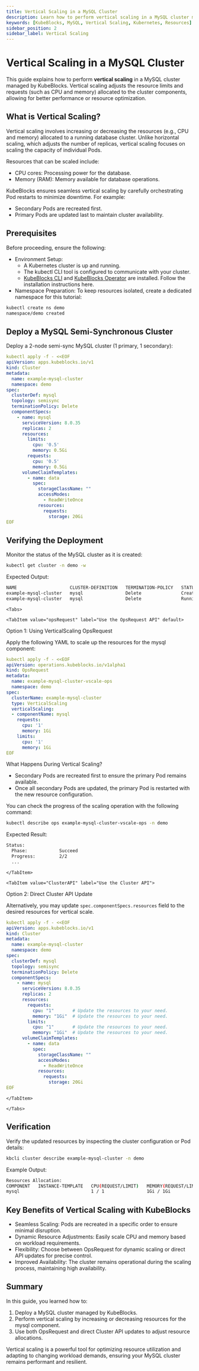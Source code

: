 ```yaml
---
title: Vertical Scaling in a MySQL Cluster
description: Learn how to perform vertical scaling in a MySQL cluster managed by KubeBlocks to optimize resource utilization and improve performance.
keywords: [KubeBlocks, MySQL, Vertical Scaling, Kubernetes, Resources]
sidebar_position: 2
sidebar_label: Vertical Scaling
---
```





# Vertical Scaling in a MySQL Cluster

This guide explains how to perform **vertical scaling** in a MySQL cluster managed by KubeBlocks.
Vertical scaling adjusts the resource limits and requests (such as CPU and memory) allocated to the cluster components, allowing for better performance or resource optimization.

## What is Vertical Scaling?
Vertical scaling involves increasing or decreasing the resources (e.g., CPU and memory) allocated to a running database cluster.
Unlike horizontal scaling, which adjusts the number of replicas, vertical scaling focuses on scaling the capacity of individual Pods.

Resources that can be scaled include:
- CPU cores: Processing power for the database.
- Memory (RAM): Memory available for database operations.

KubeBlocks ensures seamless vertical scaling by carefully orchestrating Pod restarts to minimize downtime. For example:
- Secondary Pods are recreated first.
- Primary Pods are updated last to maintain cluster availability.

## Prerequisites

Before proceeding, ensure the following:
- Environment Setup:
    - A Kubernetes cluster is up and running.
    - The kubectl CLI tool is configured to communicate with your cluster.
    - [KubeBlocks CLI](../../user_docs/references/install-kbcli) and [KubeBlocks Operator](../../user_docs/overview/install-kubeblocks) are installed. Follow the installation instructions here.
- Namespace Preparation: To keep resources isolated, create a dedicated namespace for this tutorial:

```bash
kubectl create ns demo
namespace/demo created
```

## Deploy a MySQL Semi-Synchronous Cluster

Deploy a 2-node semi-sync MySQL cluster (1 primary, 1 secondary):

```yaml
kubectl apply -f - <<EOF
apiVersion: apps.kubeblocks.io/v1
kind: Cluster
metadata:
  name: example-mysql-cluster
  namespace: demo
spec:
  clusterDef: mysql
  topology: semisync
  terminationPolicy: Delete
  componentSpecs:
    - name: mysql
      serviceVersion: 8.0.35
      replicas: 2
      resources:
        limits:
          cpu: '0.5'
          memory: 0.5Gi
        requests:
          cpu: '0.5'
          memory: 0.5Gi
      volumeClaimTemplates:
        - name: data
          spec:
            storageClassName: ""
            accessModes:
              - ReadWriteOnce
            resources:
              requests:
                storage: 20Gi
EOF
```

## Verifying the Deployment
Monitor the status of the MySQL cluster as it is created:
```bash
kubectl get cluster -n demo -w
```
Expected Output:
```bash
NAME                    CLUSTER-DEFINITION   TERMINATION-POLICY   STATUS     AGE
example-mysql-cluster   mysql                Delete               Creating   66s
example-mysql-cluster   mysql                Delete               Running    72s
```
    <Tabs>

    <TabItem value="opsRequest" label="Use the OpsRequest API" default>
Option 1: Using VerticalScaling OpsRequest

Apply the following YAML to scale up the resources for the mysql component:

```yaml
kubectl apply -f - <<EOF
apiVersion: operations.kubeblocks.io/v1alpha1
kind: OpsRequest
metadata:
  name: example-mysql-cluster-vscale-ops
  namespace: demo
spec:
  clusterName: example-mysql-cluster
  type: VerticalScaling
  verticalScaling:
  - componentName: mysql
    requests:
      cpu: '1'
      memory: 1Gi
    limits:
      cpu: '1'
      memory: 1Gi
EOF
```
What Happens During Vertical Scaling?
- Secondary Pods are recreated first to ensure the primary Pod remains available.
- Once all secondary Pods are updated, the primary Pod is restarted with the new resource configuration.


You can check the progress of the scaling operation with the following command:

```bash
kubectl describe ops example-mysql-cluster-vscale-ops -n demo
```

Expected Result:
```bash
Status:
  Phase:            Succeed
  Progress:         2/2
  ...
```
    </TabItem>

    <TabItem value="ClusterAPI" label="Use the Cluster API">
Option 2: Direct Cluster API Update

Alternatively, you may update `spec.componentSpecs.resources` field to the desired resources for vertical scale.

```yaml
kubectl apply -f - <<EOF
apiVersion: apps.kubeblocks.io/v1
kind: Cluster
metadata:
  name: example-mysql-cluster
  namespace: demo
spec:
  clusterDef: mysql
  topology: semisync
  terminationPolicy: Delete
  componentSpecs:
    - name: mysql
      serviceVersion: 8.0.35
      replicas: 2
      resources:
        requests:
          cpu: "1"       # Update the resources to your need.
          memory: "1Gi"  # Update the resources to your need.
        limits:
          cpu: "1"       # Update the resources to your need.
          memory: "1Gi"  # Update the resources to your need.
      volumeClaimTemplates:
        - name: data
          spec:
            storageClassName: ""
            accessModes:
              - ReadWriteOnce
            resources:
              requests:
                storage: 20Gi
EOF
```
    </TabItem>

    </Tabs>

## Verification
Verify the updated resources by inspecting the cluster configuration or Pod details:
```bash
kbcli cluster describe example-mysql-cluster -n demo
```
Example Output:
```bash
Resources Allocation:
COMPONENT   INSTANCE-TEMPLATE   CPU(REQUEST/LIMIT)   MEMORY(REQUEST/LIMIT)   STORAGE-SIZE   STORAGE-CLASS
mysql                           1 / 1                1Gi / 1Gi               data:20Gi      <none>
```

## Key Benefits of Vertical Scaling with KubeBlocks
- Seamless Scaling: Pods are recreated in a specific order to ensure minimal disruption.
- Dynamic Resource Adjustments: Easily scale CPU and memory based on workload requirements.
- Flexibility: Choose between OpsRequest for dynamic scaling or direct API updates for precise control.
- Improved Availability: The cluster remains operational during the scaling process, maintaining high availability.

## Summary
In this guide, you learned how to:
1. Deploy a MySQL cluster managed by KubeBlocks.
2. Perform vertical scaling by increasing or decreasing resources for the mysql component.
3. Use both OpsRequest and direct Cluster API updates to adjust resource allocations.

Vertical scaling is a powerful tool for optimizing resource utilization and adapting to changing workload demands, ensuring your MySQL cluster remains performant and resilient.